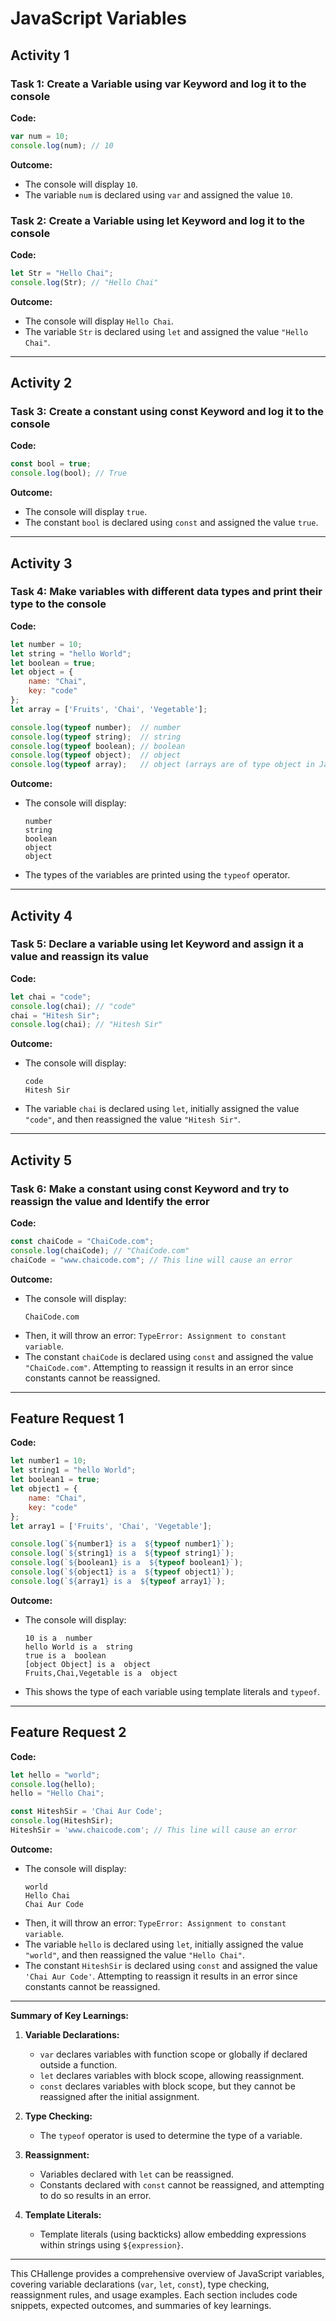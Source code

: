 
# JavaScript Variables

   ## Activity 1

   ### Task 1: Create a Variable using var Keyword and log it to the console

   **Code:**
   ```jsx live
   var num = 10;
   console.log(num); // 10
   ```

   **Outcome:**
   - The console will display `10`.
   - The variable `num` is declared using `var` and assigned the value `10`.

   ### Task 2: Create a Variable using let Keyword and log it to the console

   **Code:**
   ```jsx live
   let Str = "Hello Chai";
   console.log(Str); // "Hello Chai"
   ```

   **Outcome:**
   - The console will display `Hello Chai`.
   - The variable `Str` is declared using `let` and assigned the value `"Hello Chai"`.

   ---

   ## Activity 2

   ### Task 3: Create a constant using const Keyword and log it to the console

   **Code:**
   ```jsx live
   const bool = true;
   console.log(bool); // True
   ```

   **Outcome:**
   - The console will display `true`.
   - The constant `bool` is declared using `const` and assigned the value `true`.

   ---

   ## Activity 3

   ### Task 4: Make variables with different data types and print their type to the console

   **Code:**
   ```jsx live
   let number = 10;
   let string = "hello World";
   let boolean = true;
   let object = {
       name: "Chai",
       key: "code"
   };
   let array = ['Fruits', 'Chai', 'Vegetable'];

   console.log(typeof number);  // number
   console.log(typeof string);  // string
   console.log(typeof boolean); // boolean
   console.log(typeof object);  // object
   console.log(typeof array);   // object (arrays are of type object in JavaScript)
   ```

   **Outcome:**
   - The console will display:
     ```
     number
     string
     boolean
     object
     object
     ```
   - The types of the variables are printed using the `typeof` operator.

   ---

   ## Activity 4

   ### Task 5: Declare a variable using let Keyword and assign it a value and reassign its value

   **Code:**
   ```jsx live
   let chai = "code";
   console.log(chai); // "code"
   chai = "Hitesh Sir";
   console.log(chai); // "Hitesh Sir"
   ```

   **Outcome:**
   - The console will display:
     ```
     code
     Hitesh Sir
     ```
   - The variable `chai` is declared using `let`, initially assigned the value `"code"`, and then reassigned the value `"Hitesh Sir"`.

   ---

   ## Activity 5

   ### Task 6: Make a constant using const Keyword and try to reassign the value and Identify the error

   **Code:**
   ```jsx live
   const chaiCode = "ChaiCode.com";
   console.log(chaiCode); // "ChaiCode.com"
   chaiCode = "www.chaicode.com"; // This line will cause an error
   ```

   **Outcome:**
   - The console will display:
     ```
     ChaiCode.com
     ```
   - Then, it will throw an error: `TypeError: Assignment to constant variable`.
   - The constant `chaiCode` is declared using `const` and assigned the value `"ChaiCode.com"`. Attempting to reassign it results in an error since constants cannot be reassigned.

   ---

   ## Feature Request 1

   **Code:**
   ```jsx live
   let number1 = 10;
   let string1 = "hello World";
   let boolean1 = true;
   let object1 = {
       name: "Chai",
       key: "code"
   };
   let array1 = ['Fruits', 'Chai', 'Vegetable'];

   console.log(`${number1} is a  ${typeof number1}`);
   console.log(`${string1} is a  ${typeof string1}`);
   console.log(`${boolean1} is a  ${typeof boolean1}`);
   console.log(`${object1} is a  ${typeof object1}`);
   console.log(`${array1} is a  ${typeof array1}`);
   ```

   **Outcome:**
   - The console will display:
     ```
     10 is a  number
     hello World is a  string
     true is a  boolean
     [object Object] is a  object
     Fruits,Chai,Vegetable is a  object
     ```
   - This shows the type of each variable using template literals and `typeof`.

   ---

   ## Feature Request 2

   **Code:**
   ```jsx live
   let hello = "world";
   console.log(hello);
   hello = "Hello Chai";

   const HiteshSir = 'Chai Aur Code';
   console.log(HiteshSir);
   HiteshSir = 'www.chaicode.com'; // This line will cause an error
   ```

   **Outcome:**
   - The console will display:
     ```
     world
     Hello Chai
     Chai Aur Code
     ```
   - Then, it will throw an error: `TypeError: Assignment to constant variable`.
   - The variable `hello` is declared using `let`, initially assigned the value `"world"`, and then reassigned the value `"Hello Chai"`.
   - The constant `HiteshSir` is declared using `const` and assigned the value `'Chai Aur Code'`. Attempting to reassign it results in an error since constants cannot be reassigned.

   ---

   **Summary of Key Learnings:**

   1. **Variable Declarations:**
      - `var` declares variables with function scope or globally if declared outside a function.
      - `let` declares variables with block scope, allowing reassignment.
      - `const` declares variables with block scope, but they cannot be reassigned after the initial assignment.

   2. **Type Checking:**
      - The `typeof` operator is used to determine the type of a variable.

   3. **Reassignment:**
      - Variables declared with `let` can be reassigned.
      - Constants declared with `const` cannot be reassigned, and attempting to do so results in an error.

   4. **Template Literals:**
      - Template literals (using backticks) allow embedding expressions within strings using `${expression}`.

   ---

   This CHallenge provides a comprehensive overview of JavaScript variables, covering variable declarations (`var`, `let`, `const`), type checking, reassignment rules, and usage examples. Each section includes code snippets, expected outcomes, and summaries of key learnings.
